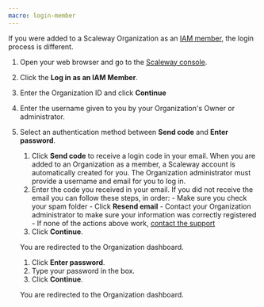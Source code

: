 ```yaml
---
macro: login-member
---
```


If you were added to a Scaleway Organization as an [IAM member](/iam/concepts#members), the login process is different.

1. Open your web browser and go to the [Scaleway console](https://console.scaleway.com).
2. Click the **Log in as an IAM Member**.
3. Enter the Organization ID and click **Continue**
4. Enter the username given to you by your Organization's Owner or administrator.
5. Select an authentication method between **Send code** and **Enter password**.
    <Tabs id="create-account">
      <TabsTab label="Email code">
      1. Click **Send code** to receive a login code in your email.
          <Message type="important">
            When you are added to an Organization as a member, a Scaleway account is automatically created for you. The Organization administrator must provide a username and email for you to log in.
          </Message>
      2. Enter the code you received in your email.
          <Message type="tip">
            If you did not receive the email you can follow these steps, in order:
              - Make sure you check your spam folder
              - Click **Resend email**
              - Contact your Organization administrator to make sure your information was correctly registered
              - If none of the actions above work, [contact the support](/account/how-to/open-a-support-ticket/#writing-an-effective-subject-and-description)
          </Message>
      3. Click **Continue**.

      You are redirected to the Organization dashboard.
      </TabsTab>
      <TabsTab label="Password">
      1. Click **Enter password**.
      2. Type your password in the box.
      3. Click **Continue**.

      You are redirected to the Organization dashboard.
      </TabsTab>
    </Tabs>